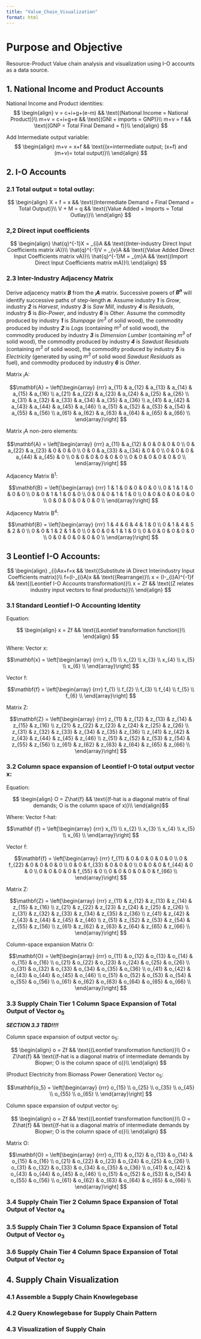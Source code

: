 ```yaml
---
title: "Value_Chain_Visualization"
format: html
---
```


# Purpose and Objective

Resource-Product Value chain analysis and visualization using I-O accounts as a data source.

## 1. National Income and Product Accounts

National Income and Product identities: $$
\begin{align}
  v = c+i+g+(e-m)   && \text{(National Income = National Product)}\\
  m+v = c+i+g+e     && \text{(GNI + imports = GNP)}\\
  m+v = f     && \text{(GNP = Total Final Demand = f)}\\
\end{align}
$$

Add Intermediate output variable: $$
\begin{align}
  m+v = x+f     && \text{(x=intermediate output; (x+f) and (m+v)= total output)}\\
\end{align}
$$

## 2. I-O Accounts

### 2.1 Total output = total outlay:

$$
\begin{align}
    X + f = x && \text{(Intermediate Demand + Final Demand = Total Output)}\\
    V + M = q && \text{(Value Added + Imports = Total Outlay)}\\
\end{align}
$$

### 2,2 Direct input coefficients

$$
\begin{align}
    \hat{q}^{-1}X = _{i}A && \text{(Inter-industry Direct Input Coefficients matrix iA)}\\
    \hat{q}^{-1}V = _{v}A && \text{(Value Added Direct Input Coefficients matrix vA)}\\
    \hat{q}^{-1}M = _{m}A && \text{(Import Direct Input Coefficients matrix mA)}\\
\end{align}
$$

### 2.3 Inter-Industry Adjacency Matrix

Derive adjacency matrix ***B*** from the ~i~***A*** matrix. Successive powers of ***B^n^*** will identify successive paths of step-length ***n***. Assume industry ***1*** is *Grow*, industry ***2*** is *Harvest*, industry ***3*** is *Saw Mill*, industry ***4*** is *Residuals*, industry ***5*** is *Bio-Power*, and industry ***6*** is *Other*. Assume the commodity produced by industry ***1*** is *Stumpage* (*m^3^* of solid wood), the commodity produced by industry ***2*** is *Logs* (containing *m^3^* of solid wood), the commodity produced by industry ***3*** is *Dimension Lumber* (containing *m^3^* of solid wood), the commodity produced by industry ***4*** is *Sawdust Residuals* (containing *m^3^* of solid wood), the commodity produced by industry ***5*** is *Electricity* (generated by using *m^3^* of solid wood *Sawdust Residuals* as fuel), and commodity produced by industry ***6*** is *Other*.

Matrix ~i~A:

$$\mathbf{A} = \left[\begin{array}
{rrr}
a_{11} & a_{12} & a_{13} & a_{14} & a_{15} & a_{16} \\
a_{21} & a_{22} & a_{23} & a_{24} & a_{25} & a_{26} \\
a_{31} & a_{32} & a_{33} & a_{34} & a_{35} & a_{36} \\
a_{41} & a_{42} & a_{43} & a_{44} & a_{45} & a_{46} \\
a_{51} & a_{52} & a_{53} & a_{54} & a_{55} & a_{56} \\
a_{61} & a_{62} & a_{63} & a_{64} & a_{65} & a_{66} \\
\end{array}\right]
$$

Matrix ~i~A non-zero elements:

$$\mathbf{A} = \left[\begin{array}
{rrr}
a_{11} & a_{12} & 0 & 0 & 0 & 0 \\
0 & a_{22} & a_{23} & 0 & 0 & 0 \\
0 & 0 & a_{33} & a_{34} & 0 & 0 \\
0 & 0 & 0 & a_{44} & a_{45} & 0 \\
0 & 0 & 0 & 0 & 0 & 0 \\
0 & 0 & 0 & 0 & 0 & 0 \\
\end{array}\right]
$$

Adjacency Matrix B^1^:

$$\mathbf{B} = \left[\begin{array}
{rrr}
1 & 1 & 0 & 0 & 0 & 0 \\
0 & 1 & 1 & 0 & 0 & 0 \\
0 & 0 & 1 & 1 & 0 & 0 \\
0 & 0 & 0 & 1 & 1 & 0 \\
0 & 0 & 0 & 0 & 0 & 0 \\
0 & 0 & 0 & 0 & 0 & 0 \\
\end{array}\right]
$$

Adjacency Matrix B^4^:

$$\mathbf{B} = \left[\begin{array}
{rrr}
1 & 4 & 6 & 4 & 1 & 0 \\
0 & 1 & 4 & 5 & 2 & 0 \\
0 & 0 & 1 & 2 & 1 & 0 \\
0 & 0 & 0 & 1 & 1 & 0 \\
0 & 0 & 0 & 0 & 0 & 0 \\
0 & 0 & 0 & 0 & 0 & 0 \\
\end{array}\right]
$$

## 3 Leontief I-O Accounts:

$$
\begin{align}
    _{i}Ax+f=x && \text{(Substitute iA Direct Interindustry Input Coefficients matrix)}\\
        f=(I-_{i}A)x && \text{(Rearrange)}\\
    x = (I-_{i}A)^{-1}f && \text{(Leontief I-O Accounts transformation)}\\
    x = Zf && \text{(Z relates industry input vectors to final products)}\\
\end{align}
$$

### 3.1 Standard Leontief I-O Accounting Identity

Equation:

$$
\begin{align}
    x = Zf && \text{(Leontief transformation function)}\\
\end{align}
$$

Where: Vector x:

$$\mathbf{x} = \left[\begin{array}
{rrr}
x_{1} \\
x_{2} \\
x_{3} \\
x_{4} \\
x_{5} \\
x_{6} \\
\end{array}\right]
$$

Vector f:

$$\mathbf{f} = \left[\begin{array}
{rrr}
f_{1} \\
f_{2} \\
f_{3} \\
f_{4} \\
f_{5} \\
f_{6} \\
\end{array}\right]
$$

Matrix Z:

$$\mathbf{Z} = \left[\begin{array}
{rrr}
z_{11} & z_{12} & z_{13} & z_{14} & z_{15} & z_{16} \\
z_{21} & z_{22} & z_{23} & z_{24} & z_{25} & z_{26} \\
z_{31} & z_{32} & z_{33} & z_{34} & z_{35} & z_{36} \\
z_{41} & z_{42} & z_{43} & z_{44} & z_{45} & z_{46} \\
z_{51} & z_{52} & z_{53} & z_{54} & z_{55} & z_{56} \\
z_{61} & z_{62} & z_{63} & z_{64} & z_{65} & z_{66} \\
\end{array}\right]
$$

### 3.2 Column space expansion of Leontief I-O total output vector x:

Equation:

$$
\begin{align}
    O = Z\hat{f} && \text{(f-hat is a diagonal matrix of final demands; O is the column space of x)}\\
\end{align}$$

Where: Vector f-hat:

$$\mathbf {f} = \left[\begin{array}
{rrr}
x_{1} \\
x_{2} \\
x_{3} \\
x_{4} \\
x_{5} \\
x_{6} \\
\end{array}\right]
$$

Vector f:

$$\mathbf{f} = \left[\begin{array}
{rrr}
f_{11} & 0 & 0 & 0 & 0 & 0 \\
0 & f_{22} & 0 & 0 & 0 & 0 \\
0 & 0 & f_{33} & 0 & 0 & 0 \\
0 & 0 & 0 & f_{44} & 0 & 0 \\
0 & 0 & 0 & 0 & f_{55} & 0 \\
0 & 0 & 0 & 0 & 0 & f_{66} \\
\end{array}\right]
$$

Matrix Z:

$$\mathbf{Z} = \left[\begin{array}
{rrr}
z_{11} & z_{12} & z_{13} & z_{14} & z_{15} & z_{16} \\
z_{21} & z_{22} & z_{23} & z_{24} & z_{25} & z_{26} \\
z_{31} & z_{32} & z_{33} & z_{34} & z_{35} & z_{36} \\
z_{41} & z_{42} & z_{43} & z_{44} & z_{45} & z_{46} \\
z_{51} & z_{52} & z_{53} & z_{54} & z_{55} & z_{56} \\
z_{61} & z_{62} & z_{63} & z_{64} & z_{65} & z_{66} \\
\end{array}\right]
$$

Column-space expansion Matrix O:

$$\mathbf{O} = \left[\begin{array}
{rrr}
o_{11} & o_{12} & o_{13} & o_{14} & o_{15} & o_{16} \\
o_{21} & o_{22} & o_{23} & o_{24} & o_{25} & o_{26} \\
o_{31} & o_{32} & o_{33} & o_{34} & o_{35} & o_{36} \\
o_{41} & o_{42} & o_{43} & o_{44} & o_{45} & o_{46} \\
o_{51} & o_{52} & o_{53} & o_{54} & o_{55} & o_{56} \\
o_{61} & o_{62} & o_{63} & o_{64} & o_{65} & o_{66} \\
\end{array}\right]
$$

### 3.3 Supply Chain Tier 1 Column Space Expansion of Total Output of Vector o~5~

***SECTION 3.3 TBD!!!!***

Column space expansion of output vector o~5~:

$$
\begin{align}
    o = Zf && \text{(Leontief transformation function)}\\
    O = Z\hat{f} && \text{(f-hat is a diagonal matrix of intermediate demands by Biopwr; O is the column space of o)}\\
\end{align}
$$

(Product Electricity from Biomass Power Generation) Vector o~5~:

$$\mathbf{o_5} = \left[\begin{array}
{rrr}
o_{15} \\
o_{25} \\
o_{35} \\
o_{45} \\
o_{55} \\
o_{65} \\
\end{array}\right]
$$

Column space expansion of output vector o~5~:

$$
\begin{align}
    o = Zf && \text{(Leontief transformation function)}\\
    O = Z\hat{f} && \text{(f-hat is a diagonal matrix of intermediate demands by Biopwr; O is the column space of o)}\\
\end{align}
$$

Matrix O:

$$\mathbf{O} = \left[\begin{array}
{rrr}
o_{11} & o_{12} & o_{13} & o_{14} & o_{15} & o_{16} \\
o_{21} & o_{22} & o_{23} & o_{24} & o_{25} & o_{26} \\
o_{31} & o_{32} & o_{33} & o_{34} & o_{35} & o_{36} \\
o_{41} & o_{42} & o_{43} & o_{44} & o_{45} & o_{46} \\
o_{51} & o_{52} & o_{53} & o_{54} & o_{55} & o_{56} \\
o_{61} & o_{62} & o_{63} & o_{64} & o_{65} & o_{66} \\
\end{array}\right]
$$

### 3.4 Supply Chain Tier 2 Column Space Expansion of Total Output of Vector o~4~

### 3.5 Supply Chain Tier 3 Column Space Expansion of Total Output of Vector o~3~

### 3.6 Supply Chain Tier 4 Column Space Expansion of Total Output of Vector o~2~

## 4. Supply Chain Visualization

### 4.1 Assemble a Supply Chain Knowlegebase

### 4.2 Query Knowlegebase for Supply Chain Pattern

### 4.3 Visualization of Supply Chain
